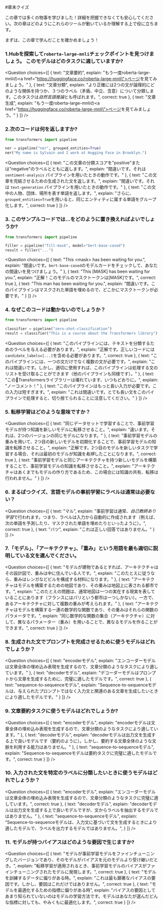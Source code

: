 <!-- DISABLE-FRONTMATTER-SECTIONS -->

#章末クイズ

<CourseFloatingBanner
    chapter={1}
    classNames="absolute z-10 right-0 top-0"
/>

この章では多くの物事を学びました！詳細を把握できなくても安心してください。次の章はどのようにこれらのツールが動いているか理解する上で役に立ちます。

まずは、この章で学んだことを確かめましょう！


### 1.Hubを探索して`roberta-large-mnli`チェックポイントを見つけましょう。 このモデルはどのタスクに適していますか?

<Question
	choices={[
		{
			text: "文章要約",
			explain: "もう一度roberta-large-mnliの<a href=\"https://huggingface.co/roberta-large-mnli\">ページ</a>を見てみましょう。"
		},
		{
			text: "文章分類",
			explain: "より正確には2つの文が論理的にどのような関係を持つか、３つのラベル（矛盾、中立、含意）について分類します。このタスクは<em>自然言語推論</em>とも呼ばれます。",
			correct: true
		},
		{
			text: "文章生成",
			explain: "もう一度roberta-large-mnliの<a href=\"https://huggingface.co/roberta-large-mnli\">ページ</a>を見てみましょう。"
		}
	]}
/>

### 2.次のコードは何を返しますか?

```py
from transformers import pipeline

ner = pipeline("ner", grouped_entities=True)
ner("My name is Sylvain and I work at Hugging Face in Brooklyn.")
```

<Question
	choices={[
		{
            text: "この文章の分類スコアを\"positive\"または\"negative\"のラベルとともに返します。",
            explain: "間違いです。それは<code>sentiment-analysis</code> パイプラインを用いたときの動作です。"
		},
		{
            text: "この文章を完結させるための生成された文を返します。",
            explain: "間違いです。それは <code>text-generation</code> パイプラインを用いたときの動作です。"
		},
		{
            text: "この文中の人物、団体、場所を表す単語を返します。",
            explain: "さらに、<code>grouped_entities=True</code>を用いると、同じエンティティに属する単語をグループ化します。",
			correct: true
		}
	]}
/>

### 3. このサンプルコードでは...をどのように置き換えればよいでしょうか?

```py
from transformers import pipeline

filler = pipeline("fill-mask", model="bert-base-cased")
result = filler("...")
```

<Question
	choices={[
		{
			text: "This \<mask\> has been waiting for you.",
			explain: "間違いです。<code>bert-base-cased</code>のモデルカードをチェックして、あなたの間違いを見つけましょう。"
		},
		{
			text: "This [MASK] has been waiting for you.",
			explain: "正解！このモデルのマスクトークンは[MASK]です。",
			correct: true
		},
		{
			text: "This man has been waiting for you.",
			explain: "間違いです。このパイプラインはマスクされた単語を埋めるので、どこかにマスクトークンが必要です。"
		}
	]}
/>

### 4. なぜこのコードは動かないのでしょうか？

```py
from transformers import pipeline

classifier = pipeline("zero-shot-classification")
result = classifier("This is a course about the Transformers library")
```

<Question
	choices={[
		{
            text: "このパイプラインには、テキストを分類するためのラベルを与える必要があります。",
            explain: "正解です。正しいコードには<code>candidate_labels=[...]</code>を含める必要があります。",
			correct: true
		},
		{
			text: "このパイプラインには、一つの文だけでなく複数の文が必要です。",
            explain: "これは間違いです。しかし、適切に使用すれば、このパイプラインは処理する文のリストを受け取ることができます（他のパイプラインも同様です）。"
		},
		{
			text: "この🤗Transformersライブラリーは壊れています、いつもどおりに。",
            explain: "ノーコメント！"
		},
		{
            text: "このパイプラインはもっと長い入力が必要です。この入力は短すぎます。",
            explain: "これは間違いです。とても長い文をこのパイプラインで処理すると、切り捨てられることに注意してください。"
		}
	]}
/>

### 5. 転移学習はどのような意味ですか？


<Question
	choices={[
		{
			text: "同じデータセットで学習することで、事前学習モデルが持つ知識を新しいモデルに転移させること。",
			explain: "違います。それは、2つのバージョンの同じモデルになります。"
		},
		{
			text: "事前学習モデルの重みを用いて、2つ目の新しいモデルを初期化することで、事前学習モデルの知識を転移させること。",
            explain: "正解です。2つ目のモデルを新しいタスクで学習する場合、それは最初のモデルが知識を*転移*したことになります。",
			correct: true
		},
		{
            text: "事前学習モデルと同じアーキテクチャを持つ新しいモデルを構築することで、事前学習モデルの知識を転移させること。",
			explain: "アーキテクチャはあくまでもモデルの作り方であるため、この場合には知識の共有、転移は行われません。"
		}
	]}
/>

### 6. まるばつクイズ、言語モデルの事前学習にラベルは通常は必要ない？


<Question
	choices={[
		{
			text: "マル",
            explain: "事前学習は通常、<em>自己教師あり学習</em>で行われます。つまり、ラベルは入力から自動的に作成されます（例えば、次の単語を予測したり、マスクされた単語を埋めたりといったように）。",
			correct: true
		},
		{
			text: "バツ",
			explain: "これは正しい回答ではありません。"
		}
	]}
/>

### 7.「モデル」、「アーキテクチャ」、「重み」という用語を最も適切に説明している文を選んでください。

<Question
	choices={[
		{
			text: "モデルが建物であるとすれば、アーキテクチャはその設計図で、重みは中に住んでいる人です。",
			explain: "このたとえに従うなら、重みはレンガなどビルを構成する材料になります。"
		},
		{
			text: "アーキテクチャはモデルを構築するための地図であり、その重みは地図上に表される都市です。",
			explain: "このたとえの問題は、通常地図は一つの実在する現実を表していることにあります（フランスにはパリという都市は一つしかない）。一方で、あるアーキテクチャに対して複数の重みが考えられます。"
		},
		{
			text: "アーキテクチャはモデルを構築する一連の数学的な関数であり、その重みはそれらの関数のパラメータです。",
			explain: "同じ数学的な関数の集合（アーキテクチャ）に対して、異なるパラメーター（重み）を用いることで、異なるモデルを作ることができます。",
			correct: true
		}
	]}
/>


### 8. 生成された文でプロンプトを完成させるために使うモデルはどれでしょうか？


<Question
	choices={[
		{
			text: "encoderモデル",
			explain: "エンコーダーモデルは文章全体の埋め込み表現を生成するので、文章分類のようなタスクにより適しています。"
		},
		{
			text: "decoderモデル",
			explain: "デコーダーモデルはプロンプトから文章を生成するために、完璧に適したモデルです。",
			correct: true
		},
		{
			text: "sequence-to-sequenceモデル",
			explain: "Sequence-to-sequenceモデルは、与えられたプロンプトではなく入力文と関連のある文章を生成したいときにより適したモデルです。"
		}
	]}
/>

### 9. 文章要約タスクに使うモデルはどれでしょうか?

<Question
	choices={[
		{
			text: "encoderモデル",
			explain: "encoderモデルは文章全体の埋め込み表現を生成するので、文章分類のようなタスクにより適しています。"
		},
		{
			text: "decoderモデル",
			explain: "decoderモデルは出力文を生成する上で良いモデルです（要約のように）。しかし、要約する文章全体のような文脈を利用する能力はありません。"
		},
		{
			text: "sequence-to-sequenceモデル",
			explain: "Sequence-to-sequenceモデルは要約タスクに完璧に適したモデルです。",
			correct: true
		}
	]}
/>

### 10. 入力された文を特定のラベルに分類したいときに使うモデルはどれでしょうか？


<Question
	choices={[
		{
			text: "encoderモデル",
			explain: "エンコーダーモデルは文章全体の埋め込み表現を生成するので、文章分類のようなタスクに完璧に適しています。",
			correct: true
		},
		{
			text: "decoderモデル",
			explain: "decoderモデルは出力文を生成する上で良いモデルですが、文からラベルを抽出するモデルではありません。"
		},
		{
			text: "sequence-to-sequenceモデル",
			explain: "Sequence-to-sequenceモデルは、入力文に基づいて文を生成するときにより適したモデルで、ラベルを出力するモデルではありません。",
		}
	]}
/>

### 11. モデルが持つバイアスはどのような要因で生じますか?


<Question
	choices={[
		{
			text: "モデルが事前学習モデルをファインチューニングしたバージョンであり、そのモデルがバイアスを元のモデルより受け継いだとき。",
			explain: "転移学習が適用されるとき、事前学習モデルのバイアスがファインチューニングされたモデルに発現します。",
			correct: true
		},
		{
			text: "モデルを訓練するデータに偏りがある時。",
			explain: "これは最も顕著なバイアスの要因です。しかし、要因はこれだけではありません。",
			correct: true
		},
		{
			text: "モデルを最適化するための指標に偏りがある時",
            explain: "バイアスの要因としてあまり知られていないのはモデルの学習方法です。モデルはあなたが選んだどんな指標に対しても、やみくもに最適化します。",
			correct: true
		}
	]}
/>

